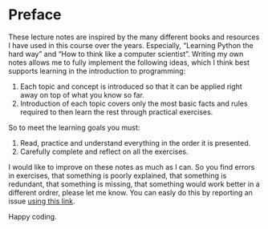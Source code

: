 # Preface {.unnumbered}

These lecture notes are inspired by the many different books and resources I have used in this course over the years. Especially, "Learning Python the hard way" and "How to think like a computer scientist". Writing my own notes allows me to fully implement the following ideas, which I think best supports learning in the introduction to programming:

1. Each topic and concept is introduced so that it can be applied right away on top of what you know so far.
2. Introduction of each topic covers only the most basic facts and rules required to then learn the rest through practical exercises.

So to meet the learning goals you must:

1. Read, practice and understand everything in the order it is presented.
2. Carefully complete and reflect on all the exercises.

I would like to improve on these notes as much as I can. So you find errors in exercises, that something is poorly explained, that something is redundant, that something is missing, that something would work better in a different ordrer, please let me know. You can easly do this by reporting an issue [using this link](https://github.com/kaspermunch/bioinf-prog-course/issues).

Happy coding.
